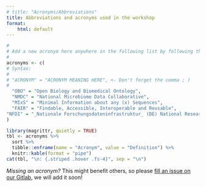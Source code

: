```yaml
---
# title: "Acronyms/Abbreviations"
title: Abbreviations and acronyms used in the workshop
format:
    html: default
---
```


```r
#
# Add a new acronym here anywhere in the following list by following the syntax
#
acronyms <- c(
# Syntax:
#
# "ACRONYM" = "ACRONYM MEANING HERE", <- Don't forget the comma ; )
#
  "OBO" = "Open Biology and Biomedical Ontology",
  "NMDC" = "National Microbiome Data Collaborative",
  "MIxS" = "Minimal Information about any (x) Sequences",
  "FAIR" = "Findable, Accessible, Interoperable and Reusable",
"NFDI" = "_Nationale Forschungsdateninfrastruktur_ (DE) National Research Data Infrastructure (EN)"
)
```

```r
library(magrittr, quietly = TRUE)
tbl <- acronyms %>% 
  sort %>% 
  tibble::enframe(name = "Acronym", value = "Definition") %>% 
  knitr::kable(format = "pipe")
cat(tbl, "\n: {.striped .hover .fs-4}", sep = "\n")
```


*Missing an acronym?* This might benefit others, so please [fill an issue on our Gitlab](https://git.rwth-aachen.de/clavellab/workshop-biometadata-01/-/issues/new?issuable_template=new_acronym), we will add it soon!

